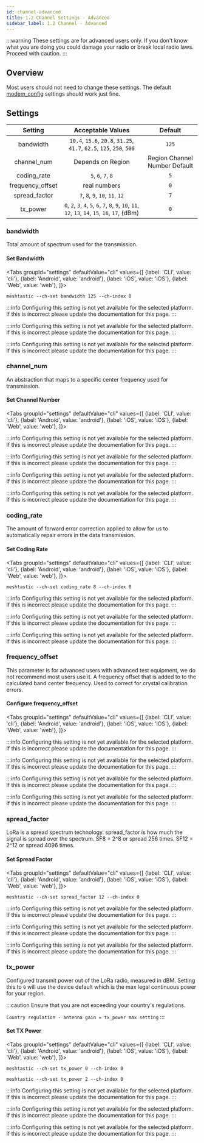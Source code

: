 ```yaml
---
id: channel-advanced
title: 1.2 Channel Settings - Advanced
sidebar_label: 1.2 Channel - Advanced
---
```



:::warning
These settings are for advanced users only. If you don't know what you are doing you could damage your radio or break local radio laws. Proceed with caution.
:::

## Overview

Most users should not need to change these settings. The default [modem_config](channel#modem_config) settings should work just fine.

## Settings

|     Setting      |                                         Acceptable Values                                          |            Default            |
| :--------------: | :------------------------------------------------------------------------------------------------: | :---------------------------: |
|    bandwidth     |                `10.4`, `15.6`, `20.8`, `31.25`, `41.7`, `62.5`, `125`, `250`, `500`                |             `125`             |
|   channel_num    |                                         Depends on Region                                          | Region Channel Number Default |
|   coding_rate    |                                         `5`, `6`, `7`, `8`                                         |              `5`              |
| frequency_offset |                                            real numbers                                            |              `0`              |
|  spread_factor   |                                  `7`, `8`, `9`, `10`, `11`, `12`                                   |              `7`              |
|     tx_power     | `0`, `2`, `3`, `4`, `5`, `6`, `7`, `8`, `9`, `10`, `11`, `12`, `13`, `14`, `15`, `16`, `17`, (dBm) |              `0`              |

### bandwidth

Total amount of spectrum used for the transmission.

#### Set Bandwidth

<Tabs
groupId="settings"
defaultValue="cli"
values={[
{label: 'CLI', value: 'cli'},
{label: 'Android', value: 'android'},
{label: 'iOS', value: 'iOS'},
{label: 'Web', value: 'web'},
]}>
<TabItem value="cli">

```shell
meshtastic --ch-set bandwidth 125 --ch-index 0
```

  </TabItem>
  <TabItem value="android">

:::info
Configuring this setting is not yet available for the selected platform. If this is incorrect please update the documentation for this page.
:::

  </TabItem>
  <TabItem value="iOS">

:::info
Configuring this setting is not yet available for the selected platform. If this is incorrect please update the documentation for this page.
:::

  </TabItem>
  <TabItem value="web">

:::info
Configuring this setting is not yet available for the selected platform. If this is incorrect please update the documentation for this page.
:::

  </TabItem>
</Tabs>

### channel_num

An abstraction that maps to a specific center frequency used for transmission.

#### Set Channel Number

<Tabs
groupId="settings"
defaultValue="cli"
values={[
{label: 'CLI', value: 'cli'},
{label: 'Android', value: 'android'},
{label: 'iOS', value: 'iOS'},
{label: 'Web', value: 'web'},
]}>
<TabItem value="cli">

:::info
Configuring this setting is not yet available for the selected platform. If this is incorrect please update the documentation for this page.
:::

  </TabItem>
  <TabItem value="android">

:::info
Configuring this setting is not yet available for the selected platform. If this is incorrect please update the documentation for this page.
:::

  </TabItem>
  <TabItem value="iOS">

:::info
Configuring this setting is not yet available for the selected platform. If this is incorrect please update the documentation for this page.
:::

  </TabItem>
  <TabItem value="web">

:::info
Configuring this setting is not yet available for the selected platform. If this is incorrect please update the documentation for this page.
:::

  </TabItem>
</Tabs>

### coding_rate

The amount of forward error correction applied to allow for us to automatically repair errors in the data transmission.

#### Set Coding Rate

<Tabs
groupId="settings"
defaultValue="cli"
values={[
{label: 'CLI', value: 'cli'},
{label: 'Android', value: 'android'},
{label: 'iOS', value: 'iOS'},
{label: 'Web', value: 'web'},
]}>
<TabItem value="cli">

```shell
meshtastic --ch-set coding_rate 8 --ch-index 0
```

  </TabItem>
  <TabItem value="android">

:::info
Configuring this setting is not yet available for the selected platform. If this is incorrect please update the documentation for this page.
:::

  </TabItem>
  <TabItem value="iOS">

:::info
Configuring this setting is not yet available for the selected platform. If this is incorrect please update the documentation for this page.
:::

  </TabItem>
  <TabItem value="web">

:::info
Configuring this setting is not yet available for the selected platform. If this is incorrect please update the documentation for this page.
:::

  </TabItem>
</Tabs>

### frequency_offset

This parameter is for advanced users with advanced test equipment, we do not recommend most users use it. A frequency offset that is added to to the calculated band center frequency. Used to correct for crystal calibration errors.

#### Configure frequency_offset

<Tabs
groupId="settings"
defaultValue="cli"
values={[
{label: 'CLI', value: 'cli'},
{label: 'Android', value: 'android'},
{label: 'iOS', value: 'iOS'},
{label: 'Web', value: 'web'},
]}>
<TabItem value="cli">

:::info
Configuring this setting is not yet available for the selected platform. If this is incorrect please update the documentation for this page.
:::

  </TabItem>
  <TabItem value="android">

:::info
Configuring this setting is not yet available for the selected platform. If this is incorrect please update the documentation for this page.
:::

  </TabItem>
  <TabItem value="iOS">

:::info
Configuring this setting is not yet available for the selected platform. If this is incorrect please update the documentation for this page.
:::

  </TabItem>
  <TabItem value="web">

:::info
Configuring this setting is not yet available for the selected platform. If this is incorrect please update the documentation for this page.
:::

  </TabItem>
</Tabs>

### spread_factor

LoRa is a spread spectrum technology. spread_factor is how much the signal is spread over the spectrum. SF8 = 2^8 or spread 256 times. SF12 = 2^12 or spread 4096 times.

#### Set Spread Factor

<Tabs
groupId="settings"
defaultValue="cli"
values={[
{label: 'CLI', value: 'cli'},
{label: 'Android', value: 'android'},
{label: 'iOS', value: 'iOS'},
{label: 'Web', value: 'web'},
]}>
<TabItem value="cli">

```shell
meshtastic --ch-set spread_factor 12 --ch-index 0
```

  </TabItem>
  <TabItem value="android">

:::info
Configuring this setting is not yet available for the selected platform. If this is incorrect please update the documentation for this page.
:::

  </TabItem>
  <TabItem value="iOS">

:::info
Configuring this setting is not yet available for the selected platform. If this is incorrect please update the documentation for this page.
:::

  </TabItem>
  <TabItem value="web">

:::info
Configuring this setting is not yet available for the selected platform. If this is incorrect please update the documentation for this page.
:::

  </TabItem>
</Tabs>

### tx_power

Configured transmit power out of the LoRa radio, measured in dBM. Setting this to `0` will use the device default which is the max legal continuous power for your region.

:::caution
Ensure that you are not exceeding your country's regulations.

`Country regulation - antenna gain = tx_power max setting`
:::

#### Set TX Power

<Tabs
groupId="settings"
defaultValue="cli"
values={[
{label: 'CLI', value: 'cli'},
{label: 'Android', value: 'android'},
{label: 'iOS', value: 'iOS'},
{label: 'Web', value: 'web'},
]}>
<TabItem value="cli">

```shell title="Set Default"
meshtastic --ch-set tx_power 0 --ch-index 0
```

```shell title="Set to 2dBM"
meshtastic --ch-set tx_power 2 --ch-index 0
```

  </TabItem>
  <TabItem value="android">

:::info
Configuring this setting is not yet available for the selected platform. If this is incorrect please update the documentation for this page.
:::

  </TabItem>
  <TabItem value="iOS">

:::info
Configuring this setting is not yet available for the selected platform. If this is incorrect please update the documentation for this page.
:::

  </TabItem>
  <TabItem value="web">

:::info
Configuring this setting is not yet available for the selected platform. If this is incorrect please update the documentation for this page.
:::

  </TabItem>
</Tabs>
